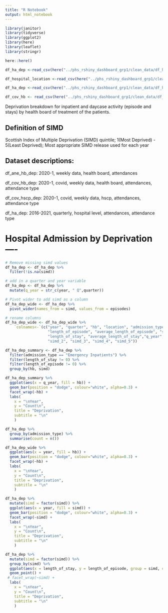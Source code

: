 ```yaml
---
title: "R Notebook"
output: html_notebook
---
```


```r
library(janitor)
library(tidyverse)
library(ggplot2)
library(here)
library(leaflet)
library(stringr)
```

```r
here::here()
```

```r
df_ha_dep <-read_csv(here("../phs_rshiny_dashboard_grp1/clean_data/df_ha_dep.csv"))

df_hospital_location <-read_csv(here("../phs_rshiny_dashboard_grp1/clean_data//df_hospital_location.csv"))

df_ha_dep <-read_csv(here("../phs_rshiny_dashboard_grp1/clean_data/df_ha_dep.csv"))

df_cov_hb <- read_csv(here("../phs_rshiny_dashboard_grp1/clean_data/df_cov_hb_dep.csv"))

```

Deprivation breakdown for inpatient and daycase activity (episode and stays) by health board of treatment of the patients.

## Definition of SIMD

Scottish Index of Multiple Deprivation (SIMD) quintile; 1(Most Deprived) - 5(Least Deprived); Most appropriate SIMD release used for each year

## Dataset descriptions:

df_ane_hb_dep: 2020-1, weekly data, health board, attendances

df_cov_hb_dep: 2020-1, covid, weekly data, health board, attendances, attendance type

df_cov_hscp_dep: 2020-1, covid, weekly data, hscp, attendances, attendance type

df_ha_dep: 2016-2021, quarterly, hospital level, attendances, attendance type

# Hospital Admission by Deprivation ----
```r
# Remove missing simd values
df_ha_dep <- df_ha_dep %>%
  filter(!is.na(simd))
```

```r
# add in a quarter and year variable
df_ha_dep <- df_ha_dep %>%
  mutate(q_year = str_c(year, " Q",quarter))
```

```r
# Pivot wider to add simd as a column
df_ha_dep_wide <- df_ha_dep %>%
  pivot_wider(names_from = simd, values_from = episodes)
```

```r
# rename columns
df_ha_dep_wide <- df_ha_dep_wide %>%
    `colnames<-`(c("year", "quarter", "hb", "location", "admission_type",
                   "length_of_episode", "average_length_of_episode", "stays",
                   "length_of_stay", "average_length_of_stay","q_year", "simd_1",
                   "simd_2", "simd_3", "simd_4", "simd_5"))
```

```r
df_ha_dep_summary <- df_ha_dep %>%
  filter(admission_type == "Emergency Inpatients") %>%
  filter(length_of_stay != 0) %>%
  filter(length_of_episode != 0) %>%
  group_by(hb, simd)
```

```r
df_ha_dep_summary %>%
  ggplot(aes(x = q_year, fill = hb)) +
  geom_bar(position = "dodge", colour="white", alpha=0.3) +
  facet_wrap(~hb) +
  labs(
    x = "\nYear",
    y = "Count\n",
    title = "Deprivation",
    subtitle = "\n"
    )
```



```r
df_ha_dep %>%
  group_by(admission_type) %>%
  summarise(count = n())
```




```r
df_ha_dep_wide %>%
  ggplot(aes(x = year, fill = hb)) +
  geom_bar(position = "dodge", colour="white", alpha=0.3) +
  facet_wrap(~hb) +
  labs(
    x = "\nYear",
    y = "Count\n",
    title = "Deprivation",
    subtitle = "\n"
    )
```

```r
df_ha_dep %>%
  mutate(simd = factor(simd)) %>%
  ggplot(aes(x = year, fill = simd)) +
  geom_bar(position = "dodge", colour="white", alpha=0.3) +
  facet_wrap(~simd) +
  labs(
    x = "\nYear",
    y = "Count\n",
    title = "Deprivation",
    subtitle = "\n"
    )
```

```r
df_ha_dep %>%
  mutate(simd = factor(simd)) %>%
  group_by(simd) %>%
  ggplot(aes(x = length_of_stay, y = length_of_episode, group = simd, colour = simd)) +
  geom_point() +
 # facet_wrap(~simd) +
  labs(
    x = "\nYear",
    y = "Count\n",
    title = "Deprivation",
    subtitle = "\n"
    )



```
